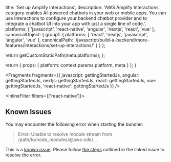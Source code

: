 
  title: 'Set up Amplify Interactions',
  description: 'AWS Amplify Interactions category enables AI-powered chatbots in your web or mobile apps. You can use Interactions to configure your backend chatbot provider and to integrate a chatbot UI into your app with just a single line of code.',
  platforms: [
    'javascript',
    'react-native',
    'angular',
    'nextjs',
    'react',
    'vue'
  ],
  canonicalObject: {
    group1: {
      platforms: [
        'react',
        'nextjs',
        'javascript',
        'angular',
        'vue'
      ],
      canonicalPath: '/javascript/build-a-backend/more-features/interactions/set-up-interactions/'
    }
  }
};

  return getCustomStaticPath(meta.platforms);
};

  return {
    props: {
      platform: context.params.platform,
      meta
    }
  };
}


<Fragments
  fragments={{
    javascript: gettingStartedJs,
    angular: gettingStartedJs,
    nextjs: gettingStartedJs,
    react: gettingStartedJs,
    vue: gettingStartedJs,
    'react-native': gettingStartedJs
  }}
/>

<InlineFilter filters={['react-native']}>

## Known Issues

You may encounter the following error when starting the bundler:

> Error: Unable to resolve module stream from /path/to/node_modules/@aws-sdk/...

This is a [known issue](https://github.com/aws/aws-sdk-js-v3/issues/4877). Please follow [the steps](https://github.com/aws/aws-sdk-js-v3/issues/4877#issuecomment-1656007484) 
outlined in the linked issue to resolve the error.

</InlineFilter>
